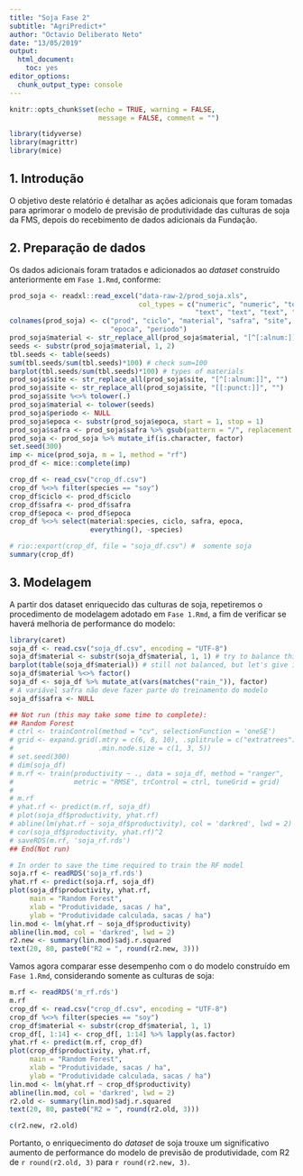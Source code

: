 ```yaml
---
title: "Soja Fase 2"
subtitle: "AgriPredict+"
author: "Octavio Deliberato Neto"
date: "13/05/2019"
output: 
  html_document: 
    toc: yes
editor_options: 
  chunk_output_type: console
---
```


```r
knitr::opts_chunk$set(echo = TRUE, warning = FALSE, 
                      message = FALSE, comment = "")
```

```r
library(tidyverse)
library(magrittr)
library(mice)
```

## 1. Introdução

O objetivo deste relatório é detalhar as ações adicionais que foram tomadas para aprimorar o modelo de previsão de produtividade das culturas de soja da FMS, depois do recebimento de dados adicionais da Fundação.

## 2. Preparação de dados

Os dados adicionais foram tratados e adicionados ao *dataset* construído anteriormente em `Fase 1.Rmd`, conforme:

```r
prod_soja <- readxl::read_excel("data-raw-2/prod_soja.xls",
                                col_types = c("numeric", "numeric", "text",
                                              "text", "text", "text", "text"))
colnames(prod_soja) <- c("prod", "ciclo", "material", "safra", "site", 
                         "epoca", "periodo")
prod_soja$material <- str_replace_all(prod_soja$material, "[^[:alnum:]]", "")
seeds <- substr(prod_soja$material, 1, 2)
tbl.seeds <- table(seeds)
sum(tbl.seeds/sum(tbl.seeds)*100) # check sum=100
barplot(tbl.seeds/sum(tbl.seeds)*100) # types of materials
prod_soja$site <- str_replace_all(prod_soja$site, "[^[:alnum:]]", "")
prod_soja$site <- str_replace_all(prod_soja$site, "[[:punct:]]", "")
prod_soja$site %<>% tolower(.)
prod_soja$material <- tolower(seeds)
prod_soja$periodo <- NULL
prod_soja$epoca <- substr(prod_soja$epoca, start = 1, stop = 1)
prod_soja$safra <- prod_soja$safra %>% gsub(pattern = "/", replacement = "-")
prod_soja <- prod_soja %>% mutate_if(is.character, factor)
set.seed(300)
imp <- mice(prod_soja, m = 1, method = "rf")
prod_df <- mice::complete(imp)

crop_df <- read_csv("crop_df.csv")
crop_df %<>% filter(species == "soy")
crop_df$ciclo <- prod_df$ciclo
crop_df$safra <- prod_df$safra
crop_df$epoca <- prod_df$epoca
crop_df %<>% select(material:species, ciclo, safra, epoca, 
                    everything(), -species)

# rio::export(crop_df, file = "soja_df.csv") #  somente soja
summary(crop_df)
```

## 3. Modelagem

A partir dos dataset enriquecido das culturas de soja, repetiremos o procedimento de modelagem adotado em `Fase 1.Rmd`, a fim de verificar se haverá melhoria de performance do modelo:

```r
library(caret)
soja_df <- read.csv("soja_df.csv", encoding = "UTF-8")
soja_df$material <- substr(soja_df$material, 1, 1) # try to balance things out
barplot(table(soja_df$material)) # still not balanced, but let's give it a shot
soja_df$material %<>% factor()
soja_df <- soja_df %>% mutate_at(vars(matches("rain_")), factor)
# A variável safra não deve fazer parte do treinamento do modelo
soja_df$safra <- NULL

## Not run (this may take some time to complete):
## Random Forest
# ctrl <- trainControl(method = "cv", selectionFunction = 'oneSE')
# grid <- expand.grid(.mtry = c(6, 8, 10), .splitrule = c("extratrees"),
#                     .min.node.size = c(1, 3, 5))
# set.seed(300)
# dim(soja_df)
# m.rf <- train(productivity ~ ., data = soja_df, method = "ranger",
#               metric = "RMSE", trControl = ctrl, tuneGrid = grid)
# 
# m.rf
# yhat.rf <- predict(m.rf, soja_df)
# plot(soja_df$productivity, yhat.rf)
# abline(lm(yhat.rf ~ soja_df$productivity), col = 'darkred', lwd = 2)
# cor(soja_df$productivity, yhat.rf)^2
# saveRDS(m.rf, 'soja_rf.rds')
## End(Not run)

# In order to save the time required to train the RF model
soja.rf <- readRDS('soja_rf.rds')
yhat.rf <- predict(soja.rf, soja_df)
plot(soja_df$productivity, yhat.rf,
     main = "Random Forest",
     xlab = "Produtividade, sacas / ha",
     ylab = "Produtividade calculada, sacas / ha")
lin.mod <- lm(yhat.rf ~ soja_df$productivity)
abline(lin.mod, col = 'darkred', lwd = 2)
r2.new <- summary(lin.mod)$adj.r.squared
text(20, 80, paste0("R2 = ", round(r2.new, 3)))
```

Vamos agora comparar esse desempenho com o do modelo construído em `Fase 1.Rmd`, considerando somente as culturas de soja:

```r
m.rf <- readRDS('m_rf.rds')
m.rf
crop_df <- read.csv("crop_df.csv", encoding = "UTF-8")
crop_df %<>% filter(species == "soy")
crop_df$material <- substr(crop_df$material, 1, 1)
crop_df[, 1:14] <- crop_df[, 1:14] %>% lapply(as.factor)
yhat.rf <- predict(m.rf, crop_df)
plot(crop_df$productivity, yhat.rf,
     main = "Random Forest",
     xlab = "Produtividade, sacas / ha",
     ylab = "Produtividade calculada, sacas / ha")
lin.mod <- lm(yhat.rf ~ crop_df$productivity)
abline(lin.mod, col = 'darkred', lwd = 2)
r2.old <- summary(lin.mod)$adj.r.squared
text(20, 80, paste0("R2 = ", round(r2.old, 3)))

c(r2.new, r2.old)
```

Portanto, o enriquecimento do *dataset* de soja trouxe um significativo aumento de performance do modelo de previsão de produtividade, com R2 de `r round(r2.old, 3)` para `r round(r2.new, 3)`.
